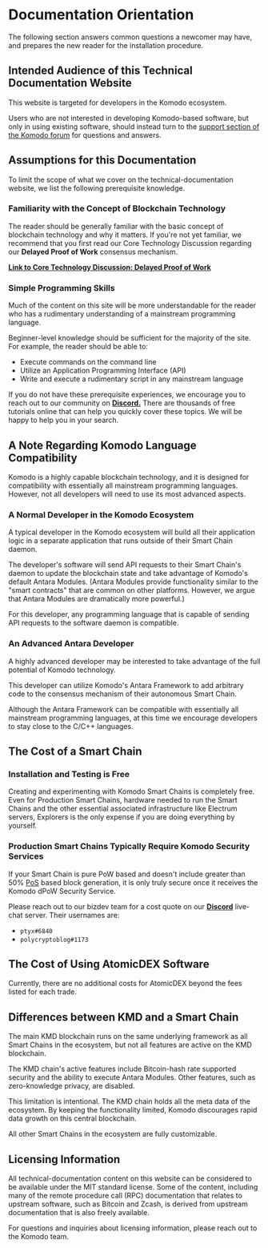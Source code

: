 
# Documentation Orientation

The following section answers common questions a newcomer may have, and prepares the new reader for the installation procedure.

## Intended Audience of this Technical Documentation Website

This website is targeted for developers in the Komodo ecosystem.

Users who are not interested in developing Komodo-based software, but only in using existing software, should instead turn to the [support section of the Komodo forum](https://forum.komodoplatform.com/tags/c/support/guides/16/collections) for questions and answers.

## Assumptions for this Documentation

To limit the scope of what we cover on the technical-documentation website, we list the following prerequisite knowledge.

### Familiarity with the Concept of Blockchain Technology

The reader should be generally familiar with the basic concept of blockchain technology and why it matters. If you're not yet familiar, we recommend that you first read our Core Technology Discussion regarding our <b>Delayed Proof of Work</b> consensus mechanism.

[<b>Link to Core Technology Discussion: Delayed Proof of Work</b>](/start-here/core-technology-discussions/delayed-proof-of-work/)

### Simple Programming Skills

Much of the content on this site will be more understandable for the reader who has a rudimentary understanding of a mainstream programming language.

Beginner-level knowledge should be sufficient for the majority of the site. For example, the reader should be able to:

*   Execute commands on the command line
*   Utilize an Application Programming Interface (API)
*   Write and execute a rudimentary script in any mainstream language

If you do not have these prerequisite experiences, we encourage you to reach out to our community on [<b>Discord.</b>](https://komodoplatform.com/discord) There are thousands of free tutorials online that can help you quickly cover these topics. We will be happy to help you in your search.

## A Note Regarding Komodo Language Compatibility

Komodo is a highly capable blockchain technology, and it is designed for compatibility with essentially all mainstream programming languages. However, not all developers will need to use its most advanced aspects.

### A Normal Developer in the Komodo Ecosystem

A typical developer in the Komodo ecosystem will build all their application logic in a separate application that runs outside of their Smart Chain daemon.

The developer's software will send API requests to their Smart Chain's daemon to update the blockchain state and take advantage of Komodo's default Antara Modules. (Antara Modules provide functionality similar to the "smart contracts" that are common on other platforms. However, we argue that Antara Modules are dramatically more powerful.)

For this developer, any programming language that is capable of sending API requests to the software daemon is compatible.

### An Advanced Antara Developer

A highly advanced developer may be interested to take advantage of the full potential of Komodo technology.

This developer can utilize Komodo's Antara Framework to add arbitrary code to the consensus mechanism of their autonomous Smart Chain.

Although the Antara Framework can be compatible with essentially all mainstream programming languages, at this time we encourage developers to stay close to the C/C++ languages.

## The Cost of a Smart Chain

### Installation and Testing is Free

Creating and experimenting with Komodo Smart Chains is completely free. Even for Production Smart Chains, hardware needed to run the Smart Chains and the other essential associated infrastructure like Electrum servers, Explorers is the only expense if you are doing everything by yourself.

### Production Smart Chains Typically Require Komodo Security Services

If your Smart Chain is pure PoW based and doesn't include greater than 50% [PoS](/antara/setup/antara-customizations/#ac-staked) based block generation, it is only truly secure once it receives the Komodo dPoW Security Service.

Please reach out to our bizdev team for a cost quote on our [<b>Discord</b>](https://komodoplatform.com/discord) live-chat server. Their usernames are:

*   `ptyx#6840`
*   `polycryptoblog#1173`

## The Cost of Using AtomicDEX Software

Currently, there are no additional costs for AtomicDEX beyond the fees listed for each trade.

## Differences between KMD and a Smart Chain

The main KMD blockchain runs on the same underlying framework as all Smart Chains in the ecosystem, but not all features are active on the KMD blockchain.

The KMD chain's active features include Bitcoin-hash rate supported security and the ability to execute Antara Modules. Other features, such as zero-knowledge privacy, are disabled.

This limitation is intentional. The KMD chain holds all the meta data of the ecosystem. By keeping the functionality limited, Komodo discourages rapid data growth on this central blockchain.

All other Smart Chains in the ecosystem are fully customizable.

## Licensing Information

All technical-documentation content on this website can be considered to be available under the MIT standard license. Some of the content, including many of the remote procedure call (RPC) documentation that relates to upstream software, such as Bitcoin and Zcash, is derived from upstream documentation that is also freely available.

For questions and inquiries about licensing information, please reach out to the Komodo team.
